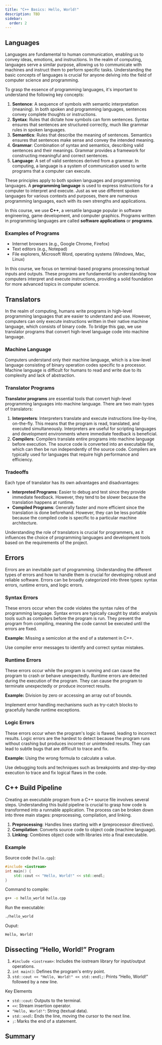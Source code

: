 ```yaml
---
title: "C++ Basics: Hello, World!"
description: TBD
sidebar:
  order: 2
---
```


## Languages

Languages are fundamental to human communication, enabling us to convey ideas, emotions, and instructions. In the realm of computing, languages serve a similar purpose, allowing us to communicate with machines and instruct them to perform specific tasks. Understanding the basic concepts of languages is crucial for anyone delving into the field of computer science and programming.

To grasp the essence of programming languages, it's important to understand the following key concepts:

1. **Sentence**: A sequence of symbols with semantic interpretation (meaning). In both spoken and programming languages, sentences convey complete thoughts or instructions.
2. **Syntax**: Rules that dictate how symbols can form sentences. Syntax ensures that sentences are structured correctly, much like grammar rules in spoken languages.
3. **Semantics**: Rules that describe the meaning of sentences. Semantics ensures that sentences make sense and convey the intended meaning.
4. **Grammar**: Combination of syntax and semantics, describing valid sentences and their meanings. Grammar provides a framework for constructing meaningful and correct sentences.
5. **Language**: A set of valid sentences derived from a grammar. In computing, a language is a system of communication used to write programs that a computer can execute.

These principles apply to both spoken languages and programming languages. A **programming language** is used to express instructions for a computer to interpret and execute. Just as we use different spoken languages for various contexts and purposes, there are numerous programming languages, each with its own strengths and applications.

In this course, we use **C++**, a versatile language popular in software engineering, game development, and computer graphics. Programs written in programming languages are called **software applications** or **programs**.

### Examples of Programs

- Internet browsers (e.g., Google Chrome, Firefox)
- Text editors (e.g., Notepad)
- File explorers, Microsoft Word, operating systems (Windows, Mac, Linux)

In this course, we focus on terminal-based programs processing textual inputs and outputs. These programs are fundamental to understanding how computers interpret and execute instructions, providing a solid foundation for more advanced topics in computer science.

## Translators

In the realm of computing, humans write programs in high-level programming languages that are easier to understand and use. However, computers can only execute instructions written in their native machine language, which consists of binary code. To bridge this gap, we use translator programs that convert high-level language code into machine language.

### Machine Language

Computers understand only their machine language, which is a low-level language consisting of binary operation codes specific to a processor. Machine language is difficult for humans to read and write due to its complexity and lack of abstraction.

### Translator Programs

**Translator programs** are essential tools that convert high-level programming languages into machine language. There are two main types of translators:

1. **Interpreters**: Interpreters translate and execute instructions line-by-line, on-the-fly. This means that the program is read, translated, and executed simultaneously. Interpreters are useful for scripting languages and development environments where immediate feedback is beneficial.
2. **Compilers**: Compilers translate entire programs into machine language before execution. The source code is converted into an executable file, which can then be run independently of the source code. Compilers are typically used for languages that require high performance and efficiency.

### Tradeoffs

Each type of translator has its own advantages and disadvantages:

- **Interpreted Programs**: Easier to debug and test since they provide immediate feedback. However, they tend to be slower because the translation happens at runtime.
- **Compiled Programs**: Generally faster and more efficient since the translation is done beforehand. However, they can be less portable because the compiled code is specific to a particular machine architecture.

Understanding the role of translators is crucial for programmers, as it influences the choice of programming languages and development tools based on the requirements of the project.

## Errors

Errors are an inevitable part of programming. Understanding the different types of errors and how to handle them is crucial for developing robust and reliable software. Errors can be broadly categorized into three types: syntax errors, runtime errors, and logic errors.

### Syntax Errors

These errors occur when the code violates the syntax rules of the programming language. Syntax errors are typically caught by static analysis tools such as compilers before the program is run. They prevent the program from compiling, meaning the code cannot be executed until the errors are fixed.

**Example:** Missing a semicolon at the end of a statement in C++.

Use compiler error messages to identify and correct syntax mistakes.

### Runtime Errors

These errors occur while the program is running and can cause the program to crash or behave unexpectedly. Runtime errors are detected during the execution of the program. They can cause the program to terminate unexpectedly or produce incorrect results.

**Example:** Division by zero or accessing an array out of bounds.

Implement error handling mechanisms such as try-catch blocks to gracefully handle runtime exceptions.

### Logic Errors

These errors occur when the program's logic is flawed, leading to incorrect results. Logic errors are the hardest to detect because the program runs without crashing but produces incorrect or unintended results. They can lead to subtle bugs that are difficult to trace and fix.

**Example:** Using the wrong formula to calculate a value.

Use debugging tools and techniques such as breakpoints and step-by-step execution to trace and fix logical flaws in the code.

## C++ Build Pipeline

Creating an executable program from a C++ source file involves several steps. Understanding this build pipeline is crucial to grasp how code is transformed into a runnable application. The process can be broken down into three main stages: preprocessing, compilation, and linking.

1. **Preprocessing**: Handles lines starting with `#` (preprocessor directives).
2. **Compilation**: Converts source code to object code (machine language).
3. **Linking**: Combines object code with libraries into a final executable.

### Example

Source code (`hello.cpp`):

```cpp
#include <iostream>
int main() {
    std::cout << "Hello, World!" << std::endl;
}
```

Command to compile:

```bash
g++ -o hello_world hello.cpp
```

Run the executable:

```bash
./hello_world
```
Ouput:

```
Hello, World!
```

## Dissecting “Hello, World!” Program

1. `#include <iostream>`: Includes the iostream library for input/output operations.
2. `int main()`: Defines the program's entry point.
3. `std::cout << "Hello, World!" << std::endl;`: Prints “Hello, World!” followed by a new line.

Key Elements

- `std::cout`: Outputs to the terminal.
- `<<`: Stream insertion operator.
- `"Hello, World!"`: String (textual data).
- `std::endl`: Ends the line, moving the cursor to the next line.
- `;`: Marks the end of a statement.

## Summary


